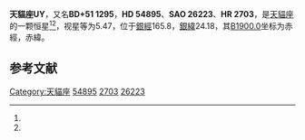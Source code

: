 {{Starbox begin
| name = 天貓座UY
}}
{{Starbox observe
| epoch = [[J2000.0|J2000.0]]
| constell = [[天貓座|天貓座]]<ref name=SIMBAD>{{cite web
 | url=http://simbad.u-strasbg.fr/simbad/sim-id?Ident=HR+2703
 | title=Pulsating variable Star
 | publisher=Centre de Données astronomiques de Strasbourg
 | work=SIMBAD
 | accessdate=2012-07-13
 | archive-date=2016-03-17
 | archive-url=https://web.archive.org/web/20160317053905/http://simbad.u-strasbg.fr/simbad/sim-id?Ident=HR+2703
 | dead-url=no
 }}</ref><ref name=DATA>{{cite web
 | url=http://vizier.u-strasbg.fr/viz-bin/VizieR-5?-out.add=.&-source=5050&-corr=PK=HR&-out.max=9999&HR=2703
 | title =VizieR Detailed Page
 | accessdate=2012-07-13}}</ref>
| 星官 = 
| ra = {{RA|7|13|23.4}}<ref name=SIMBAD /><ref name=DATA />
| dec = {{DEC|+51|25|44}}<ref name=SIMBAD /><ref name=DATA />
| appmag_v = 5.47<ref name=SIMBAD /><ref name=DATA />
}}
{{Starbox character
| class = M3-III<ref name=SIMBAD /><ref name=DATA />
| b-v = 1.67<ref name=SIMBAD /><ref name=DATA />
| u-b = 1.9<ref name=SIMBAD /><ref name=DATA />
| r-i = <ref name=SIMBAD /><ref name=DATA />
| variable = 
}}
{{Starbox astrometry
| radial_v = 1.9
| prop_mo_ra = -51
| parallax = 0.003
| p_error = 
}}
{{Starbox catalog
| names =BD+51 1295，[[SAO星表|SAO]] 26223，[[HD星表|HD]] 54895，[[HR星表|HR]] 2703}}
{{Starbox reference |Simbad=HR+2703}}
{{Starbox end}}

'''天貓座UY'''，又名'''BD+51 1295'''，'''HD 54895'''、'''SAO 26223'''、'''HR 2703'''，是[[天貓座|天貓座]]的一颗恒星<ref name=SIMBAD /><ref name=DATA />，视星等为5.47，位于[[銀道座標系|銀經]]165.8，[[銀道座標系|銀緯]]24.18，其[[B1900.0|B1900.0]]坐标为赤經{{RA|7|5|35.6}}，赤緯{{DEC|+51|24.18|41}}。

== 参考文献 ==
{{reflist}}

{{天猫座恒星}}

[[Category:天貓座|Category:天貓座]]
[[Category:HD和HDE天體|54895]]
[[Category:HR天體|2703]]
[[Category:SAO天體|26223]]


{{star-stub}}